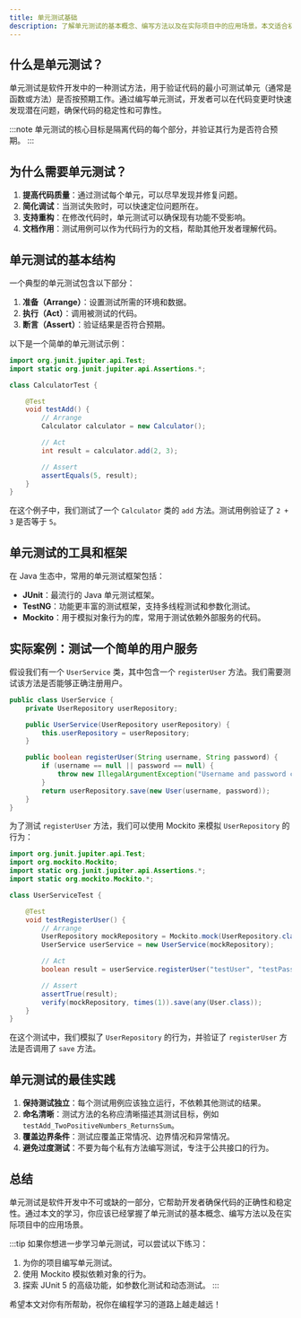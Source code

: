 ```yaml
---
title: 单元测试基础
description: 了解单元测试的基本概念、编写方法以及在实际项目中的应用场景。本文适合初学者，通过清晰的解释和代码示例帮助你掌握单元测试的核心知识。
---
```


## 什么是单元测试？

单元测试是软件开发中的一种测试方法，用于验证代码的最小可测试单元（通常是函数或方法）是否按预期工作。通过编写单元测试，开发者可以在代码变更时快速发现潜在问题，确保代码的稳定性和可靠性。

:::note
单元测试的核心目标是隔离代码的每个部分，并验证其行为是否符合预期。
:::

## 为什么需要单元测试？

1. **提高代码质量**：通过测试每个单元，可以尽早发现并修复问题。
2. **简化调试**：当测试失败时，可以快速定位问题所在。
3. **支持重构**：在修改代码时，单元测试可以确保现有功能不受影响。
4. **文档作用**：测试用例可以作为代码行为的文档，帮助其他开发者理解代码。

## 单元测试的基本结构

一个典型的单元测试包含以下部分：

1. **准备（Arrange）**：设置测试所需的环境和数据。
2. **执行（Act）**：调用被测试的代码。
3. **断言（Assert）**：验证结果是否符合预期。

以下是一个简单的单元测试示例：

```java
import org.junit.jupiter.api.Test;
import static org.junit.jupiter.api.Assertions.*;

class CalculatorTest {

    @Test
    void testAdd() {
        // Arrange
        Calculator calculator = new Calculator();

        // Act
        int result = calculator.add(2, 3);

        // Assert
        assertEquals(5, result);
    }
}
```

在这个例子中，我们测试了一个 `Calculator` 类的 `add` 方法。测试用例验证了 `2 + 3` 是否等于 `5`。

## 单元测试的工具和框架

在 Java 生态中，常用的单元测试框架包括：

- **JUnit**：最流行的 Java 单元测试框架。
- **TestNG**：功能更丰富的测试框架，支持多线程测试和参数化测试。
- **Mockito**：用于模拟对象行为的库，常用于测试依赖外部服务的代码。

## 实际案例：测试一个简单的用户服务

假设我们有一个 `UserService` 类，其中包含一个 `registerUser` 方法。我们需要测试该方法是否能够正确注册用户。

```java
public class UserService {
    private UserRepository userRepository;

    public UserService(UserRepository userRepository) {
        this.userRepository = userRepository;
    }

    public boolean registerUser(String username, String password) {
        if (username == null || password == null) {
            throw new IllegalArgumentException("Username and password cannot be null");
        }
        return userRepository.save(new User(username, password));
    }
}
```

为了测试 `registerUser` 方法，我们可以使用 Mockito 来模拟 `UserRepository` 的行为：

```java
import org.junit.jupiter.api.Test;
import org.mockito.Mockito;
import static org.junit.jupiter.api.Assertions.*;
import static org.mockito.Mockito.*;

class UserServiceTest {

    @Test
    void testRegisterUser() {
        // Arrange
        UserRepository mockRepository = Mockito.mock(UserRepository.class);
        UserService userService = new UserService(mockRepository);

        // Act
        boolean result = userService.registerUser("testUser", "testPassword");

        // Assert
        assertTrue(result);
        verify(mockRepository, times(1)).save(any(User.class));
    }
}
```

在这个测试中，我们模拟了 `UserRepository` 的行为，并验证了 `registerUser` 方法是否调用了 `save` 方法。

## 单元测试的最佳实践

1. **保持测试独立**：每个测试用例应该独立运行，不依赖其他测试的结果。
2. **命名清晰**：测试方法的名称应清晰描述其测试目标，例如 `testAdd_TwoPositiveNumbers_ReturnsSum`。
3. **覆盖边界条件**：测试应覆盖正常情况、边界情况和异常情况。
4. **避免过度测试**：不要为每个私有方法编写测试，专注于公共接口的行为。

## 总结

单元测试是软件开发中不可或缺的一部分，它帮助开发者确保代码的正确性和稳定性。通过本文的学习，你应该已经掌握了单元测试的基本概念、编写方法以及在实际项目中的应用场景。

:::tip
如果你想进一步学习单元测试，可以尝试以下练习：
1. 为你的项目编写单元测试。
2. 使用 Mockito 模拟依赖对象的行为。
3. 探索 JUnit 5 的高级功能，如参数化测试和动态测试。
:::

希望本文对你有所帮助，祝你在编程学习的道路上越走越远！